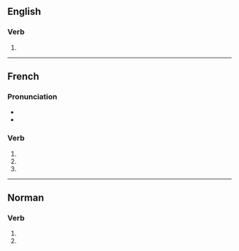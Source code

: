 ==English==

===Verb===
{{head|en|verb form}}

# {{en-third-person singular of|vend}}

----

==French==

===Pronunciation===
* {{fr-IPA}}
* {{audio|fr|LL-Q150 (fra)-WikiLucas00-vends.wav|Audio}}

===Verb===
{{head|fr|verb form}}

# {{inflection of|fr|vendre||1|s|pres|indc}}
# {{inflection of|fr|vendre||2|s|pres|indc}}
# {{inflection of|fr|vendre||2|s|pres|impr}}

----

==Norman==

===Verb===
{{nrf-verb-form}}

# {{inflection of|nrf|vendre||1|s|pres|indc}}
# {{inflection of|nrf|vendre||2|s|pres|indc}}